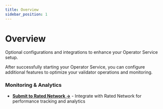 ```yaml
---
title: Overview
sidebar_position: 1
---
```


# Overview

Optional configurations and integrations to enhance your Operator Service setup.

After successfully starting your Operator Service, you can configure additional features to optimize your validator operations and monitoring.

### Monitoring & Analytics
- **[Submit to Rated Network →](./rated-network)** - Integrate with Rated Network for performance tracking and analytics
